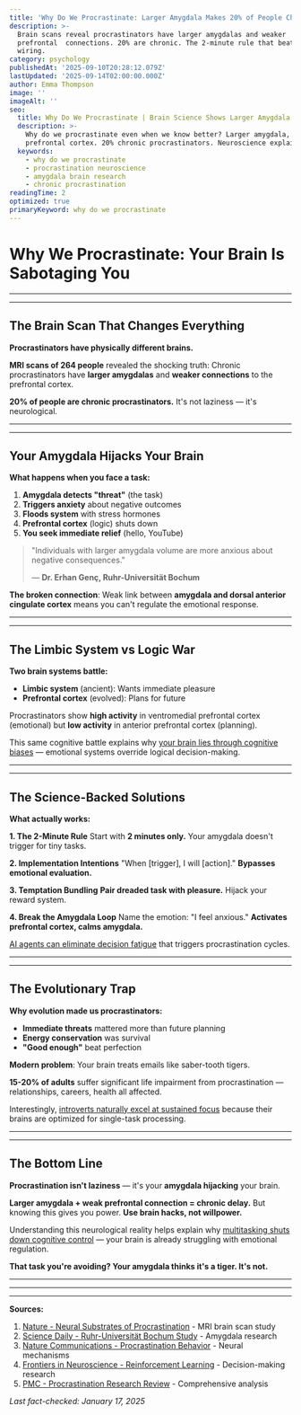 ```yaml
---
title: 'Why Do We Procrastinate: Larger Amygdala Makes 20% of People Chronic Delayers'
description: >-
  Brain scans reveal procrastinators have larger amygdalas and weaker
  prefrontal  connections. 20% are chronic. The 2-minute rule that beats brain
  wiring.
category: psychology
publishedAt: '2025-09-10T20:28:12.079Z'
lastUpdated: '2025-09-14T02:00:00.000Z'
author: Emma Thompson
image: ''
imageAlt: ''
seo:
  title: Why Do We Procrastinate | Brain Science Shows Larger Amygdala 2025
  description: >-
    Why do we procrastinate even when we know better? Larger amygdala, weaker
    prefrontal cortex. 20% chronic procrastinators. Neuroscience explained.
  keywords:
    - why do we procrastinate
    - procrastination neuroscience
    - amygdala brain research
    - chronic procrastination
readingTime: 2
optimized: true
primaryKeyword: why do we procrastinate
---
```


# Why We Procrastinate: Your Brain Is Sabotaging You

---

---

## The Brain Scan That Changes Everything

**Procrastinators have physically different brains.**

**MRI scans of 264 people** revealed the shocking truth: Chronic procrastinators have **larger amygdalas** and **weaker connections** to the prefrontal cortex.

**20% of people are chronic procrastinators.** It's not laziness — it's neurological.

---

---

## Your Amygdala Hijacks Your Brain

**What happens when you face a task:**

1. **Amygdala detects "threat"** (the task)
2. **Triggers anxiety** about negative outcomes
3. **Floods system** with stress hormones
4. **Prefrontal cortex** (logic) shuts down
5. **You seek immediate relief** (hello, YouTube)

> "Individuals with larger amygdala volume are more anxious about negative consequences."
>
> — **Dr. Erhan Genç, Ruhr-Universität Bochum**

**The broken connection**: Weak link between **amygdala and dorsal anterior cingulate cortex** means you can't regulate the emotional response.

---

---

## The Limbic System vs Logic War

**Two brain systems battle:**

- **Limbic system** (ancient): Wants immediate pleasure
- **Prefrontal cortex** (evolved): Plans for future

Procrastinators show **high activity** in ventromedial prefrontal cortex (emotional) but **low activity** in anterior prefrontal cortex (planning).

This same cognitive battle explains why [your brain lies through cognitive biases](/psychology/your-brain-lies-to-you-cognitive-biases-2025) — emotional systems override logical decision-making.

---

---

## The Science-Backed Solutions

**What actually works:**

**1. The 2-Minute Rule**
Start with **2 minutes only.** Your amygdala doesn't trigger for tiny tasks.

**2. Implementation Intentions**
"When [trigger], I will [action]." **Bypasses emotional evaluation.**

**3. Temptation Bundling**
**Pair dreaded task with pleasure.** Hijack your reward system.

**4. Break the Amygdala Loop**
Name the emotion: "I feel anxious." **Activates prefrontal cortex, calms amygdala.**

[AI agents can eliminate decision fatigue](/technology/ai-agents-workplace-productivity-2025) that triggers procrastination cycles.

---

---

## The Evolutionary Trap

**Why evolution made us procrastinators:**

- **Immediate threats** mattered more than future planning
- **Energy conservation** was survival
- **"Good enough"** beat perfection

**Modern problem**: Your brain treats emails like saber-tooth tigers.

**15-20% of adults** suffer significant life impairment from procrastination — relationships, careers, health all affected.

Interestingly, [introverts naturally excel at sustained focus](/psychology/why-introverts-excel-at-deep-work-psychology-research-2025) because their brains are optimized for single-task processing.

---

---

## The Bottom Line

**Procrastination isn't laziness** — it's your **amygdala hijacking** your brain.

**Larger amygdala + weak prefrontal connection = chronic delay.** But knowing this gives you power. **Use brain hacks, not willpower.**

Understanding this neurological reality helps explain why [multitasking shuts down cognitive control](/psychology/cognitive-disengagement-multitasking-brain-shutdown) — your brain is already struggling with emotional regulation.

**That task you're avoiding? Your amygdala thinks it's a tiger. It's not.**

---

---

---

**Sources:**

1. [Nature - Neural Substrates of Procrastination](https://www.nature.com/articles/srep33203) - MRI brain scan study
2. [Science Daily - Ruhr-Universität Bochum Study](https://www.sciencedaily.com/releases/2018/08/180822090455.htm) - Amygdala research
3. [Nature Communications - Procrastination Behavior](https://www.nature.com/articles/s41467-022-33119-w) - Neural mechanisms
4. [Frontiers in Neuroscience - Reinforcement Learning](https://www.frontiersin.org/journals/neuroscience/articles/10.3389/fnins.2021.656919/full) - Decision-making research
5. [PMC - Procrastination Research Review](https://pmc.ncbi.nlm.nih.gov/articles/PMC3049220/) - Comprehensive analysis

*Last fact-checked: January 17, 2025*
